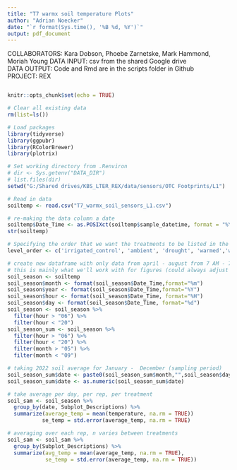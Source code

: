 ```yaml
---
title: "T7 warmx soil temperature Plots"
author: "Adrian Noecker"
date: "`r format(Sys.time(), '%B %d, %Y')`"
output: pdf_document
---
```


COLLABORATORS: Kara Dobson, Phoebe Zarnetske, Mark Hammond, Moriah Young
DATA INPUT:  csv from the shared Google drive  
DATA OUTPUT: Code and Rmd are in the scripts folder in Github  
PROJECT: REX
```r

```

```r
knitr::opts_chunk$set(echo = TRUE)
```

```r
# Clear all existing data
rm(list=ls())

# Load packages
library(tidyverse)
library(ggpubr)
library(RColorBrewer)
library(plotrix)

# Set working directory from .Renviron
# dir <- Sys.getenv("DATA_DIR")
# list.files(dir)
setwd("G:/Shared drives/KBS_LTER_REX/data/sensors/OTC Footprints/L1")

# Read in data
soiltemp <- read.csv("T7_warmx_soil_sensors_L1.csv")

# re-making the data column a date
soiltemp$Date_Time <- as.POSIXct(soiltemp$sample_datetime, format = "%Y-%m-%d %H:%M:%S")
str(soiltemp)

# Specifying the order that we want the treatments to be listed in the figures on the x-axis
level_order <- c('irrigated_control', 'ambient', 'drought', 'warmed','warmed_drought')

```

```r
# create new dataframe with only data from april - august from 7 AM - 7 PM (growing season during the day)
# this is mainly what we'll work with for figures (could always adjust the parameters as needed)
soil_season <- soiltemp
soil_season$month <- format(soil_season$Date_Time,format="%m")
soil_season$year <- format(soil_season$Date_Time,format="%Y")
soil_season$hour <- format(soil_season$Date_Time, format="%H")
soil_season$day <- format(soil_season$Date_Time, format="%d")
soil_season <- soil_season %>%
  filter(hour > "06") %>%
  filter(hour < "20")
soil_season_sum <- soil_season %>%
  filter(hour > "06") %>%
  filter(hour < "20") %>%
  filter(month > "05") %>%
  filter(month < "09")
```

```r
# taking 2022 soil average for January -  December (sampling period)
soil_season_sum$date <- paste0(soil_season_sum$month,"",soil_season$day)
soil_season_sum$date <- as.numeric(soil_season_sum$date)

# take average per day, per rep, per treatment
soil_sam <- soil_season %>%
  group_by(date, Subplot_Descriptions) %>%
  summarize(average_temp = mean(temperature, na.rm = TRUE))
           se_temp = std.error(average_temp, na.rm = TRUE)

# averaging over each rep, n varies between treatments
soil_sam <- soil_sam %>%
  group_by(Subplot_Descriptions) %>%
  summarize(avg_temp = mean(average_temp, na.rm = TRUE),
            se_temp = std.error(average_temp, na.rm = TRUE))
```